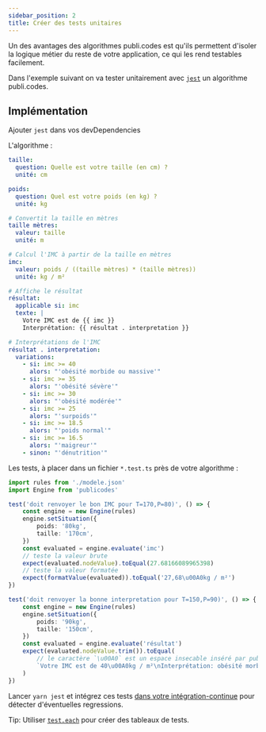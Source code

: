 ```yaml
---
sidebar_position: 2
title: Créer des tests unitaires
---
```


Un des avantages des algorithmes publi.codes est qu'ils permettent d'isoler la logique métier du reste de votre application, ce qui les rend testables facilement.

Dans l'exemple suivant on va tester unitairement avec [`jest`](https://jestjs.io/fr) un algorithme publi.codes.

## Implémentation

Ajouter `jest` dans vos devDependencies

L'algorithme :

```yaml
taille:
  question: Quelle est votre taille (en cm) ?
  unité: cm

poids:
  question: Quel est votre poids (en kg) ?
  unité: kg

# Convertit la taille en mètres
taille mètres:
  valeur: taille
  unité: m

# Calcul l'IMC à partir de la taille en mètres
imc:
  valeur: poids / ((taille mètres) * (taille mètres))
  unité: kg / m²

# Affiche le résultat
résultat:
  applicable si: imc
  texte: |
    Votre IMC est de {{ imc }}
    Interprétation: {{ résultat . interpretation }}

# Interprétations de l'IMC
résultat . interpretation:
  variations:
    - si: imc >= 40
      alors: "'obésité morbide ou massive'"
    - si: imc >= 35
      alors: "'obésité sévère'"
    - si: imc >= 30
      alors: "'obésité modérée'"
    - si: imc >= 25
      alors: "'surpoids'"
    - si: imc >= 18.5
      alors: "'poids normal'"
    - si: imc >= 16.5
      alors: "'maigreur'"
    - sinon: "'dénutrition'"
```

Les tests, à placer dans un fichier `*.test.ts` près de votre algorithme :

```ts
import rules from './modele.json'
import Engine from 'publicodes'

test('doit renvoyer le bon IMC pour T=170,P=80)', () => {
	const engine = new Engine(rules)
	engine.setSituation({
		poids: '80kg',
		taille: '170cm',
	})
	const evaluated = engine.evaluate('imc')
	// teste la valeur brute
	expect(evaluated.nodeValue).toEqual(27.68166089965398)
	// teste la valeur formatée
	expect(formatValue(evaluated)).toEqual('27,68\u00A0kg / m²')
})

test('doit renvoyer la bonne interpretation pour T=150,P=90)', () => {
	const engine = new Engine(rules)
	engine.setSituation({
		poids: '90kg',
		taille: '150cm',
	})
	const evaluated = engine.evaluate('résultat')
	expect(evaluated.nodeValue.trim()).toEqual(
		// le caractère `\u00A0` est un espace insecable inséré par publi.codes lors du formatage d'unité
		`Votre IMC est de 40\u00A0kg / m²\nInterprétation: obésité morbide ou massive`
	)
})
```

Lancer `yarn jest` et intégrez ces tests [dans votre intégration-continue](https://github.com/betagouv/publicodes/blob/3161e4017970a77f8a793fc0bb614643b28b758e/.github/workflows/test.yaml#L12) pour détecter d'éventuelles regressions.

Tip: Utiliser [`test.each`](https://jestjs.io/fr/docs/api#testeachtablename-fn-timeout) pour créer des tableaux de tests.
